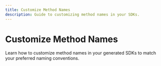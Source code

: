 ```yaml
---
title: Customize Method Names
description: Guide to customizing method names in your SDKs.
---
```


# Customize Method Names

Learn how to customize method names in your generated SDKs to match your preferred naming conventions. 